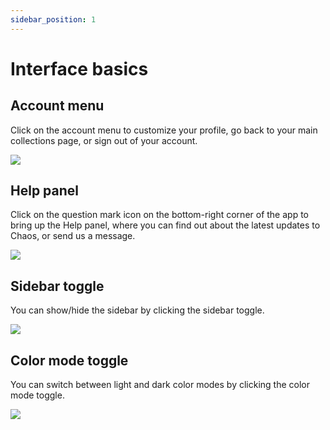 ```yaml
---
sidebar_position: 1
---
```



# Interface basics

## Account menu

Click on the account menu to customize your profile, go back to your main collections page, or sign out of your account.

<img src={interfaceAccount} />

## Help panel

Click on the question mark icon on the bottom-right corner of the app to bring up the Help panel, where you can find out about the latest updates to Chaos, or send us a message.

<img src={interfaceHelp} />

## Sidebar toggle

You can show/hide the sidebar by clicking the sidebar toggle.

<img src={interfaceSidebar} />

## Color mode toggle

You can switch between light and dark color modes by clicking the color mode toggle.

<img src={interfaceDarkMode} />
